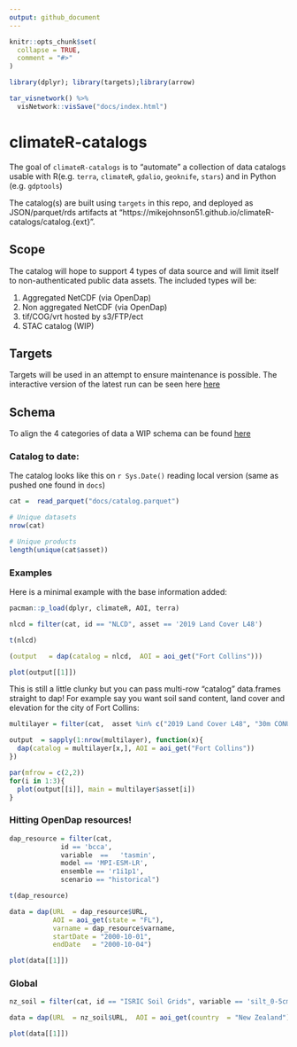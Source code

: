 ```yaml
---
output: github_document
---
```


<!-- README.md is generated from README.Rmd. Please edit that file -->

```r
knitr::opts_chunk$set(
  collapse = TRUE,
  comment = "#>"
)

library(dplyr); library(targets);library(arrow)

tar_visnetwork() %>% 
  visNetwork::visSave("docs/index.html")

```

# climateR-catalogs

<!-- badges: start -->
<!-- badges: end -->

The goal of `climateR-catalogs` is to "automate" a collection of data catalogs usable with R(e.g. `terra`, `climateR`, `gdalio`, `geoknife`, `stars`) and in Python (e.g. `gdptools`)

The catalog(s) are built using `targets` in this repo, and deployed as JSON/parquet/rds artifacts at "https://mikejohnson51.github.io/climateR-catalogs/catalog.{ext}". 

## Scope

The catalog will hope to support 4 types of data source and will limit itself to non-authenticated public data assets. The included types will be:

1. Aggregated NetCDF (via OpenDap)
2. Non aggregated NetCDF (via OpenDap)
3. tif/COG/vrt hosted by s3/FTP/ect
4. STAC catalog (WIP)

## Targets

Targets will be used in an attempt to ensure maintenance is possible. The interactive version of the latest run can be seen here [here](https://mikejohnson51.github.io/climateR-catalogs/)

## Schema

To align the 4 categories of data a WIP schema can be found [here](https://mikejohnson51.github.io/climateR-catalogs/schema.html)

### Catalog to date:

The catalog looks like this on `r Sys.Date()` reading local version (same as pushed one found in `docs`)

```r
cat =  read_parquet("docs/catalog.parquet")

# Unique datasets
nrow(cat)

# Unique products
length(unique(cat$asset))

```


### Examples

Here is a minimal example with the base information added:

```r
pacman::p_load(dplyr, climateR, AOI, terra)

nlcd = filter(cat, id == "NLCD", asset == '2019 Land Cover L48')

t(nlcd)
```

```r
(output   = dap(catalog = nlcd,  AOI = aoi_get("Fort Collins")))
```

```r
plot(output[[1]])
```

This is still a little clunky but you can pass multi-row "catalog" data.frames straight to 
dap! For example say you want soil sand content, land cover and elevation for the city of Fort Collins:

```r
multilayer = filter(cat,  asset %in% c("2019 Land Cover L48", "30m CONUS DEM", "sand_mean_0_5"))

output  = sapply(1:nrow(multilayer), function(x){   
  dap(catalog = multilayer[x,], AOI = aoi_get("Fort Collins")) 
})
```

```r
par(mfrow = c(2,2))
for(i in 1:3){
  plot(output[[i]], main = multilayer$asset[i])  
}  
```

### Hitting OpenDap resources!

```r
dap_resource = filter(cat, 
             id == 'bcca', 
             variable  ==	'tasmin',	
             model == 'MPI-ESM-LR', 
             ensemble == 'r1i1p1',
             scenario == "historical") 

t(dap_resource)

data = dap(URL  = dap_resource$URL, 
           AOI = aoi_get(state = "FL"), 
           varname = dap_resource$varname,
           startDate = "2000-10-01",
           endDate   = "2000-10-04")
```

```r
plot(data[[1]])
```

### Global

```r
nz_soil = filter(cat, id == "ISRIC Soil Grids", variable == 'silt_0-5cm_mean')

data = dap(URL  = nz_soil$URL,  AOI = aoi_get(country  = "New Zealand"))
```

```r
plot(data[[1]])
```
